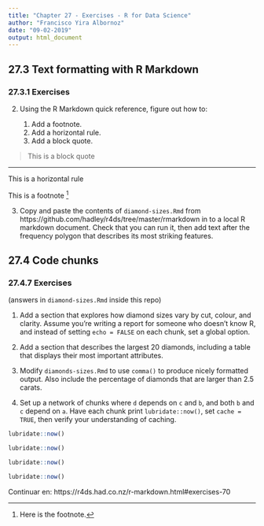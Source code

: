 ```yaml
---
title: "Chapter 27 - Exercises - R for Data Science"
author: "Francisco Yira Albornoz"
date: "09-02-2019"
output: html_document
---
```


## 27.3 Text formatting with R Markdown

### 27.3.1 Exercises

2. Using the R Markdown quick reference, figure out how to:

    1. Add a footnote.
    2. Add a horizontal rule.
    3. Add a block quote.
  
> This is a block quote

-----
This is a horizontal rule

This is a footnote [^1] 

[^1]: Here is the footnote. 

3. Copy and paste the contents of `diamond-sizes.Rmd` from https://github.com/hadley/r4ds/tree/master/rmarkdown in to a local R markdown document. Check that you can run it, then add text after the frequency polygon that describes its most striking features.

## 27.4 Code chunks

### 27.4.7 Exercises

(answers in `diamond-sizes.Rmd` inside this repo)

1. Add a section that explores how diamond sizes vary by cut, colour, and clarity. Assume you’re writing a report for someone who doesn’t know R, and instead of setting `echo = FALSE` on each chunk, set a global option.

2. Add a section that describes the largest 20 diamonds, including a table that displays their most important attributes.

3. Modify `diamonds-sizes.Rmd` to use `comma()` to produce nicely formatted output. Also include the percentage of diamonds that are larger than 2.5 carats.

4. Set up a network of chunks where `d` depends on `c` and `b`, and both `b` and `c` depend on `a`. Have each chunk print `lubridate::now()`, set `cache = TRUE`, then verify your understanding of caching.

```r
lubridate::now()
```

```r
lubridate::now()
```

```r
lubridate::now()
```

```r
lubridate::now()
```



Continuar en:
https://r4ds.had.co.nz/r-markdown.html#exercises-70 